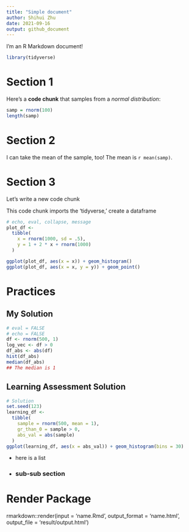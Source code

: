```yaml
---
title: "Simple document"
author: Shihui Zhu
date: 2021-09-16
output: github_document
---
```


I'm an R Markdown document! 

```r
library(tidyverse)
```
# Section 1

Here's a **code chunk** that samples from 
a _normal distribution_:

```r
samp = rnorm(100)
length(samp)
```

# Section 2

I can take the mean of the sample, too!
The mean is `r mean(samp)`.

# Section 3

Let's write a new code chunk

This code chunk imports the 'tidyverse,' create a dataframe
```r
# echo, eval, collapse, message
plot_df <-
  tibble(
    x = rnorm(1000, sd = .5),
    y = 1 + 2 * x + rnorm(1000)
  )

ggplot(plot_df, aes(x = x)) + geom_histogram()
ggplot(plot_df, aes(x = x, y = y)) + geom_point()
```

# Practices
## My Solution
```r
# eval = FALSE
# echo = FALSE
df <- rnorm(500, 1)
log_vec <- df > 0
df_abs <- abs(df)
hist(df_abs)
median(df_abs)
## The median is 1
```
## Learning Assessment Solution
```r
# Solution
set.seed(123)
learning_df <- 
  tibble(
    sample = rnorm(500, mean = 1),
    gr_than_0 = sample > 0,
    abs_val = abs(sample)
  )
ggplot(learning_df, aes(x = abs_val)) + geom_histogram(bins = 30)
```
* here is a list
* ### sub-sub section

# Render Package
rmarkdown::render(input = 'name.Rmd', output_format = 'name.html', output_file = 'result/output.html')